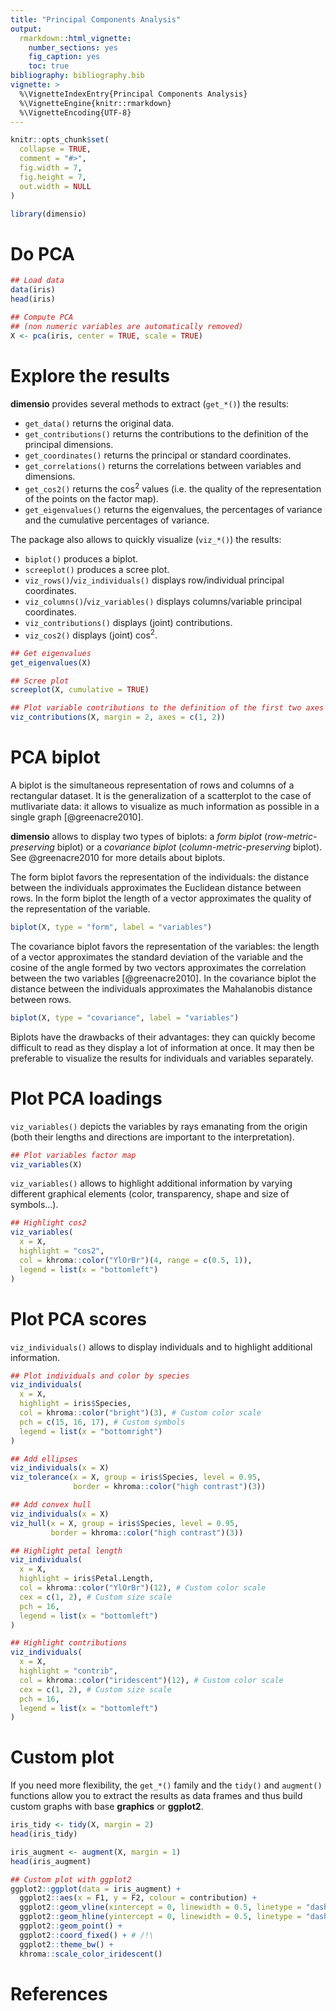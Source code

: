 ```yaml
---
title: "Principal Components Analysis"
output: 
  rmarkdown::html_vignette:
    number_sections: yes
    fig_caption: yes
    toc: true
bibliography: bibliography.bib
vignette: >
  %\VignetteIndexEntry{Principal Components Analysis}
  %\VignetteEngine{knitr::rmarkdown}
  %\VignetteEncoding{UTF-8}
---
```


```r
knitr::opts_chunk$set(
  collapse = TRUE,
  comment = "#>",
  fig.width = 7, 
  fig.height = 7,
  out.width = NULL
)
```

```r
library(dimensio)
```

# Do PCA

```r
## Load data
data(iris)
head(iris)

## Compute PCA
## (non numeric variables are automatically removed)
X <- pca(iris, center = TRUE, scale = TRUE)
```

# Explore the results

**dimensio** provides several methods to extract (`get_*()`) the results: 

* `get_data()` returns the original data.
* `get_contributions()` returns the contributions to the definition of the principal dimensions.
* `get_coordinates()` returns the principal or standard coordinates.
* `get_correlations()` returns the correlations between variables and dimensions.
* `get_cos2()` returns the cos^2^ values (i.e. the quality of the representation of the points on the factor map).
* `get_eigenvalues()` returns the eigenvalues, the percentages of variance and the cumulative percentages of variance.

The package also allows to quickly visualize (`viz_*()`) the results:

* `biplot()` produces a biplot.
* `screeplot()` produces a scree plot.
* `viz_rows()`/`viz_individuals()` displays row/individual principal coordinates.
* `viz_columns()`/`viz_variables()` displays columns/variable principal coordinates.
* `viz_contributions()` displays (joint) contributions. 
* `viz_cos2()` displays (joint) cos^2^.

```r
## Get eigenvalues
get_eigenvalues(X)

## Scree plot
screeplot(X, cumulative = TRUE)

## Plot variable contributions to the definition of the first two axes
viz_contributions(X, margin = 2, axes = c(1, 2))
```

# PCA biplot

A biplot is the simultaneous representation of rows and columns of a rectangular dataset. It is the generalization of a scatterplot to the case of mutlivariate data: it allows to visualize as much information as possible in a single graph [@greenacre2010].

**dimensio** allows to display two types of biplots: a *form biplot* (*row-metric-preserving* biplot) or a *covariance biplot* (*column-metric-preserving* biplot). See @greenacre2010 for more details about biplots.

The form biplot favors the representation of the individuals: the distance between the individuals approximates the Euclidean distance between rows. In the form biplot the length of a vector approximates the quality of the representation of the variable.

```r
biplot(X, type = "form", label = "variables")
```

The covariance biplot favors the representation of the variables: the length of a vector approximates the standard deviation of the variable and the cosine of the angle formed by two vectors approximates the correlation between the two variables [@greenacre2010]. In the covariance biplot the distance between the individuals approximates the Mahalanobis distance between rows.

```r
biplot(X, type = "covariance", label = "variables")
```

Biplots have the drawbacks of their advantages: they can quickly become difficult to read as they display a lot of information at once. It may then be preferable to visualize the results for individuals and variables separately.

# Plot PCA loadings

`viz_variables()` depicts the variables by rays emanating from the origin (both their lengths and directions are important to the interpretation).

```r
## Plot variables factor map
viz_variables(X)
```

`viz_variables()` allows to highlight additional information by varying different graphical elements (color, transparency, shape and size of symbols...).

```r
## Highlight cos2
viz_variables(
  x = X, 
  highlight = "cos2", 
  col = khroma::color("YlOrBr")(4, range = c(0.5, 1)),
  legend = list(x = "bottomleft")
)
```

# Plot PCA scores

`viz_individuals()` allows to display individuals and to highlight additional information.

```r
## Plot individuals and color by species
viz_individuals(
  x = X,
  highlight = iris$Species,
  col = khroma::color("bright")(3), # Custom color scale
  pch = c(15, 16, 17), # Custom symbols
  legend = list(x = "bottomright")
)
```

```r
## Add ellipses
viz_individuals(x = X)
viz_tolerance(x = X, group = iris$Species, level = 0.95,
              border = khroma::color("high contrast")(3))

## Add convex hull
viz_individuals(x = X)
viz_hull(x = X, group = iris$Species, level = 0.95,
         border = khroma::color("high contrast")(3))
```

```r
## Highlight petal length
viz_individuals(
  x = X, 
  highlight = iris$Petal.Length,
  col = khroma::color("YlOrBr")(12), # Custom color scale
  cex = c(1, 2), # Custom size scale
  pch = 16,
  legend = list(x = "bottomleft")
)
```

```r
## Highlight contributions
viz_individuals(
  x = X, 
  highlight = "contrib",
  col = khroma::color("iridescent")(12), # Custom color scale
  cex = c(1, 2), # Custom size scale
  pch = 16,
  legend = list(x = "bottomleft")
)
```

# Custom plot

If you need more flexibility, the `get_*()` family and the `tidy()` and `augment()` functions allow you to extract the results as data frames and thus build custom graphs with base **graphics** or **ggplot2**.

```r
iris_tidy <- tidy(X, margin = 2)
head(iris_tidy)

iris_augment <- augment(X, margin = 1)
head(iris_augment)
```

```r
## Custom plot with ggplot2
ggplot2::ggplot(data = iris_augment) +
  ggplot2::aes(x = F1, y = F2, colour = contribution) +
  ggplot2::geom_vline(xintercept = 0, linewidth = 0.5, linetype = "dashed") +
  ggplot2::geom_hline(yintercept = 0, linewidth = 0.5, linetype = "dashed") +
  ggplot2::geom_point() +
  ggplot2::coord_fixed() + # /!\
  ggplot2::theme_bw() +
  khroma::scale_color_iridescent()
```

# References
